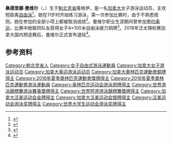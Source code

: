 {{NoteTA|G1=Aquatics}}
{{Infobox swimmer
| name           = 桑德里娜·曼维尔
| image          = 
| image_size     = 
| alt            = 
| caption        = 
| fullname       = 
| nicknames      = 
| national_team  = {{CAN}}
| strokes        = [[自由泳|自由泳]]
| club           = 
| coach          = 
| collegeteam    = 
| birth_date     = {{birth date and age|df=y|1992|3|20}}
| birth_place    = {{CAN}}[[魁北克省|魁北克省]][[隆格伊|隆格伊]]
| death_date     =
| death_place    =
| height         = {{convert|1.73|m|ftin|abbr=on}}
| weight         = {{convert|65|kg|lb|0|abbr=on}}
| medaltemplates =
{{MedalSport|女子[[游泳|游泳]]}}
{{MedalCountry|{{CAN}}}}
{{MedalCompetition|[[奥林匹克运动会|奥林匹克运动会]]}}
{{MedalBronze|[[2016年夏季奥林匹克运动会|2016 里约热内卢]]|[[2016年夏季奥林匹克运动会游泳比赛|4×100米自由泳接力]]}}
{{MedalCompetition|[[世界游泳锦标赛|世界游泳锦标赛]]}}
{{MedalBronze|[[2015年世界游泳锦标赛|2015 喀山]]|[[2015年世界游泳锦标赛游泳比赛|男女混合4×100米自由泳接力]]}}
{{MedalBronze|[[2017年世界游泳锦标赛|2017 布达佩斯]]|[[2017年世界游泳锦标赛游泳比赛|男女混合4×100米自由泳接力]]}}
{{MedalCompetition|[[世界短池游泳锦标赛|世界短池游泳锦标赛]]}}
{{MedalGold|[[2016年世界短道游泳錦標賽|2016 温莎]]|4×50米自由泳接力}}
{{MedalBronze|2016 温莎|男女混合4×50米自由泳接力}}
{{MedalCompetition|[[泛美运动会|泛美运动会]]}}
{{MedalGold|[[2015年泛美运动会|2015 多伦多]]|[[2015年泛美运动会游泳比赛|4×100米自由泳接力]]}}
{{MedalSilver|2015 多伦多|4×100米混合泳接力}}
{{MedalCompetition|[[英联邦运动会|英联邦运动会]]}}
{{MedalBronze|[[2014年英联邦运动会|2014 格拉斯哥]]|4×100米自由泳接力}}
{{MedalBronze|2014 格拉斯哥|4×100米混合泳接力}}
{{MedalCompetition|[[夏季世界大学生运动会|夏季世界大学生运动会]]}}
{{MedalBronze|[[2013年夏季世界大学生运动会|2013 喀山]]|[[2013年夏季世界大学生运动会游泳比赛|4×100米自由泳接力]]}}
}}
'''桑德里娜·曼维尔'''（{{lang-fr|Sandrine Mainville}}，{{bd|1992年|3月20日||}}）生于[[魁北克省|魁北克省]]隆格伊，是一名[[加拿大|加拿大]]女子游泳运动员，主攻短距离[[自由泳|自由泳]]<ref>{{cite web|url=https://www.sports-reference.com/olympics/athletes/ma/sandrine-mainville-1.html|title=Sandrine Mainville|work=Sport Reference|accessdate=2020-07-12|archiveurl=https://web.archive.org/web/20190406195131/https://www.sports-reference.com/olympics/athletes/ma/sandrine-mainville-1.html|archivedate=2019-04-06}}</ref>。她在11岁时开始练习游泳，第一次参加比赛时，由于不熟悉规则，她在参加的全部小项上都被取消成绩<ref>{{cite web|url=https://olympic.ca/team-canada/sandrine-mainville/|title=Sandrine Mainville|work=[[加拿大奥林匹克委员会|Canadian Olympic Committee]]|accessdate=2020-07-12|archiveurl=https://web.archive.org/web/20190627201117/https://olympic.ca/team-canada/sandrine-mainville/|archivedate=2019-06-27}}</ref>。曼维尔职业生涯期间曾参加[[2016年夏季奥林匹克运动会|里约奥运]]，比赛中她联同队友获得女子4×100米自由泳接力铜牌<ref name=W400RelayFR>{{cite news|title=Australians Clock World Record to Earn Olympic Gold in Women's 400 Freestyle Relay|url=https://www.swimmingworldmagazine.com/news/australians-clock-world-record-to-earn-olympic-gold-in-womens-400-freestyle-relay/|publisher=Swimming World Magazine|date=2016-08-06|accessdate=2016-08-28|archiveurl=https://web.archive.org/web/20191108180743/https://www.swimmingworldmagazine.com/news/australians-clock-world-record-to-earn-olympic-gold-in-womens-400-freestyle-relay/|archivedate=2019-11-08}}</ref>。2018年泛太锦标赛加拿大国内预选赛后，曼维尔正式宣布退役<ref>{{cite web|url=https://swimswam.com/2016-olympic-relay-medalist-sandrine-mainville-retires/|title=2016 Olympic Relay Medalist Sandrine Mainville Retires|work=SwimSwam|date=2018-07-06|accessdate=2020-07-12|archiveurl=https://archive.today/20200712041856/https://swimswam.com/2016-olympic-relay-medalist-sandrine-mainville-retires/|archivedate=2020-07-12|dead-url=no}}</ref>。

==参考资料==
{{Reflist}}

{{DEFAULTSORT:Mainville, Sandrine}}
[[Category:魁北克省人|Category:魁北克省人]]
[[Category:女子自由式游泳運動員|Category:女子自由式游泳運動員]]
[[Category:加拿大女子游泳运动员|Category:加拿大女子游泳运动员]]
[[Category:加拿大奥运游泳运动员|Category:加拿大奥运游泳运动员]]
[[Category:加拿大奧林匹克運動會銅牌得主|Category:加拿大奧林匹克運動會銅牌得主]]
[[Category:2016年夏季奧林匹克運動會獎牌得主|Category:2016年夏季奧林匹克運動會獎牌得主]]
[[Category:2016年夏季奧林匹克運動會游泳運動員|Category:2016年夏季奧林匹克運動會游泳運動員]]
[[Category:奥林匹克运动会游泳铜牌得主|Category:奥林匹克运动会游泳铜牌得主]]
[[Category:世界游泳錦標賽游泳賽事獎牌得主|Category:世界游泳錦標賽游泳賽事獎牌得主]]
[[Category:世界短道游泳錦標賽獎牌得主|Category:世界短道游泳錦標賽獎牌得主]]
[[Category:加拿大泛美运动会金牌得主|Category:加拿大泛美运动会金牌得主]]
[[Category:加拿大泛美运动会银牌得主|Category:加拿大泛美运动会银牌得主]]
[[Category:泛美运动会游泳奖牌得主|Category:泛美运动会游泳奖牌得主]]
[[Category:世界大学生运动会游泳奖牌得主|Category:世界大学生运动会游泳奖牌得主]]